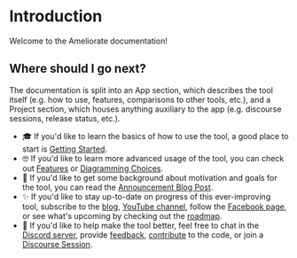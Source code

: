 # Introduction

Welcome to the Ameliorate documentation!

## Where should I go next?

The documentation is split into an App section, which describes the tool itself (e.g. how to use, features, comparisons to other tools, etc.), and a Project section, which houses anything auxiliary to the app (e.g. discourse sessions, release status, etc.).

- 🎓 If you'd like to learn the basics of how to use the tool, a good place to start is [Getting Started](/getting-started).
- 🤓 If you'd like to learn more advanced usage of the tool, you can check out [Features](/features) or [Diagramming Choices](/diagramming-choices).
- 🔮 If you'd like to get some background about motivation and goals for the tool, you can read the [Announcement Blog Post](https://medium.com/@keyser.joel/a-dream-to-ameliorate-547353f37945).
- ✨ If you'd like to stay up-to-date on progress of this ever-improving tool, subscribe to the [blog](https://amelioro.substack.com), [YouTube channel](https://www.youtube.com/@Ameliorate-xs5pl), follow the [Facebook page](https://www.facebook.com/profile.php?id=100091844721178), or see what's upcoming by checking out the [roadmap](https://github.com/orgs/amelioro/projects/2).
- 🌱 If you'd like to help make the tool better, feel free to chat in the [Discord server](https://discord.gg/3KhdyJkTWT), provide [feedback](https://github.com/amelioro/ameliorate/blob/main/CONTRIBUTING.md#providing-feedback), [contribute](https://github.com/amelioro/ameliorate/blob/main/CONTRIBUTING.md) to the code, or join a [Discourse Session](/discourse-sessions).

